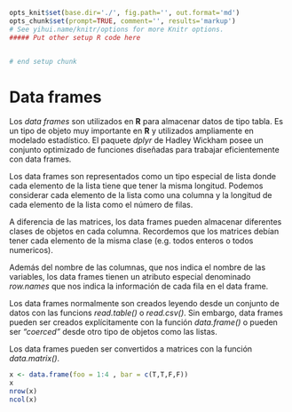 ```r
opts_knit$set(base.dir='./', fig.path='', out.format='md')
opts_chunk$set(prompt=TRUE, comment='', results='markup')
# See yihui.name/knitr/options for more Knitr options.
##### Put other setup R code here


# end setup chunk
```
# Data frames

Los _data frames_ son utilizados en __R__ para almacenar datos de tipo tabla. Es un tipo de objeto muy importante en __R__ y utilizados ampliamente en modelado estadístico. El paquete _dplyr_ de Hadley Wickham posee un conjunto optimizado de funciones diseñadas para trabajar eficientemente con data frames.

Los data frames son representados como un tipo especial de lista donde cada elemento de la lista tiene que tener la misma longitud. Podemos considerar cada elemento de la lista como una columna y la longitud de cada elemento de la lista como el número de filas.

A diferencia de las matrices, los data frames pueden almacenar diferentes clases de objetos en cada columna. Recordemos que los matrices debían tener cada elemento de la misma clase (e.g. todos enteros o todos numericos).

Además del nombre de las columnas, que nos indica el nombre de las variables, los data frames tienen un atributo especial denominado _row.names_ que nos indica la información de cada fila en el data frame.

Los data frames normalmente son creados leyendo desde un conjunto de datos con las funcions _read.table()_ o _read.csv()_. Sin embargo, data frames pueden ser creados explícitamente con la función _data.frame()_ o pueden ser _"coerced"_ desde otro tipo de objetos como las listas.

Los data frames pueden ser convertidos a matrices con la función _data.matrix()_. 

```r
x <- data.frame(foo = 1:4 , bar = c(T,T,F,F))
x
nrow(x)
ncol(x)

```

